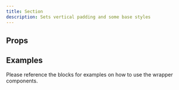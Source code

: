 ```yaml
---
title: Section
description: Sets vertical padding and some base styles
---
```



## Props

<Props />

## Examples

Please reference the blocks for examples on how to use the wrapper components.
